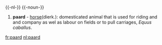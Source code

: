 {{-nl-}}
{{-noun-}}
#'''paard''' {{n}} - [[horse]](dierk.): domesticated animal that is used for riding and and company as wel as labour on fields or to pull carriages, ''Equus caballus''.

[[fr:paard]]
[[nl:paard]]